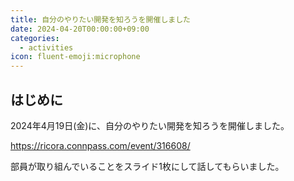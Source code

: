 ```yaml
---
title: 自分のやりたい開発を知ろうを開催しました
date: 2024-04-20T00:00:00+09:00
categories:
  - activities
icon: fluent-emoji:microphone
---
```


## はじめに

2024年4月19日(金)に、自分のやりたい開発を知ろうを開催しました。

https://ricora.connpass.com/event/316608/

部員が取り組んでいることをスライド1枚にして話してもらいました。
